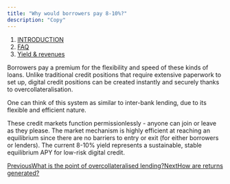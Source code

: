 ```yaml
---
title: "Why would borrowers pay 8-10%?"
description: "Copy"
---
```


1. [INTRODUCTION](/documentation/introduction)
2. [FAQ](/documentation/introduction/faq)
3. [Yield & revenues](/documentation/introduction/faq/yield-and-revenues)

Borrowers pay a premium for the flexibility and speed of these kinds of loans. Unlike traditional credit positions that require extensive paperwork to set up, digital credit positions can be created instantly and securely thanks to overcollateralisation.

One can think of this system as similar to inter-bank lending, due to its flexible and efficient nature.

These credit markets function permissionlessly - anyone can join or leave as they please. The market mechanism is highly efficient at reaching an equilibrium since there are no barriers to entry or exit (for either borrowers or lenders). The current 8-10% yield represents a sustainable, stable equilibrium APY for low-risk digital credit.

[PreviousWhat is the point of overcollateralised lending?](/documentation/introduction/faq/yield-and-revenues/what-is-the-point-of-overcollateralised-lending)[NextHow are returns generated?](/documentation/introduction/faq/yield-and-revenues/how-are-returns-generated)
